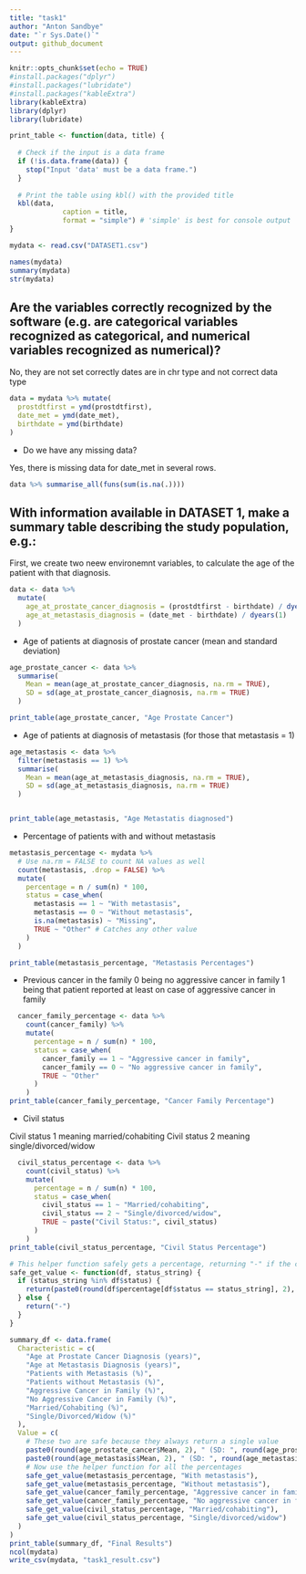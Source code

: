 ```yaml
---
title: "task1"
author: "Anton Sandbye"
date: "`r Sys.Date()`"
output: github_document
---
```


```r
knitr::opts_chunk$set(echo = TRUE)
#install.packages("dplyr")
#install.packages("lubridate")
#install.packages("kableExtra")
library(kableExtra)
library(dplyr)
library(lubridate)

print_table <- function(data, title) {
  
  # Check if the input is a data frame
  if (!is.data.frame(data)) {
    stop("Input 'data' must be a data frame.")
  }
  
  # Print the table using kbl() with the provided title
  kbl(data, 
             caption = title,
             format = "simple") # 'simple' is best for console output
}
```

```r
mydata <- read.csv("DATASET1.csv")
```

```r
names(mydata)
summary(mydata)
str(mydata)
```

## Are the variables correctly recognized by the software (e.g. are categorical variables recognized as categorical, and numerical variables recognized as numerical)?

No, they are not set correctly dates are in chr type and not correct data type

```r
data = mydata %>% mutate(
  prostdtfirst = ymd(prostdtfirst),
  date_met = ymd(date_met),
  birthdate = ymd(birthdate)
)
```


* Do we have any missing data?

Yes, there is missing data for date_met in several rows.


```r
data %>% summarise_all(funs(sum(is.na(.))))
```

## With information available in DATASET 1, make a summary table describing the study population, e.g.:

First, we create two neew environemnt variables, to calculate the age of the patient with that diagnosis.
```r
data <- data %>%
  mutate(
    age_at_prostate_cancer_diagnosis = (prostdtfirst - birthdate) / dyears(1),
    age_at_metastasis_diagnosis = (date_met - birthdate) / dyears(1)
  )
```


* Age of patients at diagnosis of prostate cancer (mean and standard deviation) 

```r
age_prostate_cancer <- data %>%
  summarise(
    Mean = mean(age_at_prostate_cancer_diagnosis, na.rm = TRUE),
    SD = sd(age_at_prostate_cancer_diagnosis, na.rm = TRUE)
  )

print_table(age_prostate_cancer, "Age Prostate Cancer")
```

* Age of patients at diagnosis of metastasis (for those that metastasis = 1) 

```r
age_metastasis <- data %>%
  filter(metastasis == 1) %>%
  summarise(
    Mean = mean(age_at_metastasis_diagnosis, na.rm = TRUE),
    SD = sd(age_at_metastasis_diagnosis, na.rm = TRUE)
  )


print_table(age_metastasis, "Age Metastatis diagnosed")
```
* Percentage of patients with and without metastasis 
```r
metastasis_percentage <- mydata %>%
  # Use na.rm = FALSE to count NA values as well
  count(metastasis, .drop = FALSE) %>%
  mutate(
    percentage = n / sum(n) * 100,
    status = case_when(
      metastasis == 1 ~ "With metastasis",
      metastasis == 0 ~ "Without metastasis",
      is.na(metastasis) ~ "Missing",
      TRUE ~ "Other" # Catches any other value
    )
  )

print_table(metastasis_percentage, "Metastasis Percentages")
```
* Previous cancer in the family 
0 being no aggressive cancer in family
1 being that patient reported at least on case of aggressive cancer in family
```r
  cancer_family_percentage <- data %>%
    count(cancer_family) %>%
    mutate(
      percentage = n / sum(n) * 100,
      status = case_when(
        cancer_family == 1 ~ "Aggressive cancer in family",
        cancer_family == 0 ~ "No aggressive cancer in family",
        TRUE ~ "Other"
      )
    )
print_table(cancer_family_percentage, "Cancer Family Percentage")
```
* Civil status

Civil status 1 meaning married/cohabiting
Civil status 2 meaning single/divorced/widow
```r
  civil_status_percentage <- data %>%
    count(civil_status) %>%
    mutate(
      percentage = n / sum(n) * 100,
      status = case_when(
        civil_status == 1 ~ "Married/cohabiting",
        civil_status == 2 ~ "Single/divorced/widow",
        TRUE ~ paste("Civil Status:", civil_status)
      )
    )
print_table(civil_status_percentage, "Civil Status Percentage")
```

```r
# This helper function safely gets a percentage, returning "-" if the category is not found.
safe_get_value <- function(df, status_string) {
  if (status_string %in% df$status) {
    return(paste0(round(df$percentage[df$status == status_string], 2), "%"))
  } else {
    return("-") 
  }
}

summary_df <- data.frame(
  Characteristic = c(
    "Age at Prostate Cancer Diagnosis (years)",
    "Age at Metastasis Diagnosis (years)",
    "Patients with Metastasis (%)",
    "Patients without Metastasis (%)",
    "Aggressive Cancer in Family (%)",
    "No Aggressive Cancer in Family (%)",
    "Married/Cohabiting (%)",
    "Single/Divorced/Widow (%)"
  ),
  Value = c(
    # These two are safe because they always return a single value
    paste0(round(age_prostate_cancer$Mean, 2), " (SD: ", round(age_prostate_cancer$SD, 2), ")"),
    paste0(round(age_metastasis$Mean, 2), " (SD: ", round(age_metastasis$SD, 2), ")"),
    # Now use the helper function for all the percentages
    safe_get_value(metastasis_percentage, "With metastasis"),
    safe_get_value(metastasis_percentage, "Without metastasis"),
    safe_get_value(cancer_family_percentage, "Aggressive cancer in family"),
    safe_get_value(cancer_family_percentage, "No aggressive cancer in family"),
    safe_get_value(civil_status_percentage, "Married/cohabiting"),
    safe_get_value(civil_status_percentage, "Single/divorced/widow")
  )
)
print_table(summary_df, "Final Results")
ncol(mydata)
write_csv(mydata, "task1_result.csv")

```




